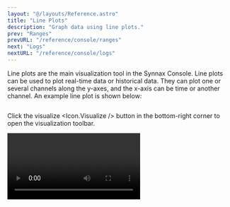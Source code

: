```yaml
---
layout: "@/layouts/Reference.astro"
title: "Line Plots"
description: "Graph data using line plots."
prev: "Ranges"
prevURL: "/reference/console/ranges"
next: "Logs"
nextURL: "/reference/console/logs"
---
```



Line plots are the main visualization tool in the Synnax Console. Line plots can be used
to plot real-time data or historical data. They can plot one or several channels along
the y-axes, and the x-axis can be time or another channel. An example line plot is shown
below:

<Image client:only="react" id="console/line-plots/example" />

Click the visualize <Icon.Visualize /> button in the bottom-right corner to open the
visualization toolbar.

<Video client:only="react" id="console/line-plots/toolbar" />

<Note.Note variant="warning">
  Make sure that you are working in an active
  [workspace](/reference/console/workspaces)! If your line plot is not created in a
  workspace, it will not be saved permanently to Synnax.
</Note.Note>

<Divider.Divider x />

## Visualization Toolbar

### Data Tab

<Video client:only="react" id="console/line-plots/data-tab" />

<Table>
  <thead>
    <tr>
      <th>Parameter</th>
      <th>Description</th>
    </tr>
  </thead>
  <tbody>
    <tr>
      <td>
        <b>Y1</b>
      </td>
      <td>The channels to plot along the left-hand axis.</td>
    </tr>
    <tr>
      <td>
        <b>Y2</b>
      </td>
      <td>The channels to plot along the right-hand axis.</td>
    </tr>
    <tr>
      <td>
        <b>Ranges</b>
      </td>
      {
        <td>
          The time ranges to plot. If you select multiple ranges, the x-axis will scale
          to accommodate both. Rolling time ranges allow you to stream live data.
        </td>
      }
    </tr>
    <tr>
      <td>
        <b>X1</b>
      </td>
      <td>The channel to use for the x-axis.</td>
    </tr>
  </tbody>
</Table>

### Lines Tab

<Video client:only="react" id="console/line-plots/lines-tab" />

<Table>
  <thead>
    <tr>
      <th>Parameter</th>
      <th>Description</th>
    </tr>
  </thead>
  <tbody>
    <tr>
      <td>
        <b>Label</b>
      </td>
      {
        <td>
          The text that appears in the legend for the channel. Changing the label does
          not change the channel name.
        </td>
      }
    </tr>
    <tr>
      <td>
        <b>Line Width</b>
      </td>
      <td>The thickness of the line.</td>
    </tr>
    <tr>
      <td>
        <b>Downsampling</b>
      </td>
      {
        <td>
          Reduces the number of data points plotted for each channel. If downsampling is
          5, every 5th data point is plotted.
        </td>
      }
    </tr>
    <tr>
      <td>
        <b>Color</b>
      </td>
      <td>The color of the line.</td>
    </tr>
  </tbody>
</Table>

### Axes Tab

<Video client:only="react" id="console/line-plots/axes-tab" />

<Table>
  <thead>
    <tr>
      <th>Parameter</th>
      <th>Description</th>
    </tr>
  </thead>
  <tbody>
    <tr>
      <td>
        <b>Lower Bound</b>
      </td>
      <td>The lower bound of the axis.</td>
    </tr>
    <tr>
      <td>
        <b>Upper Bound</b>
      </td>
      <td>The upper bound of the axis.</td>
    </tr>
    <tr>
      <td>
        <b>Tick Spacing</b>
      </td>
      <td>The distance between tick marks on the axis.</td>
    </tr>
    <tr>
      <td>
        <b>Label</b>
      </td>
      <td>The title of the axis.</td>
    </tr>
    <tr>
      <td>
        <b>Label Direction</b>
      </td>
      <td>The direction of the axis title.</td>
    </tr>
    <tr>
      <td>
        <b>Label Size</b>
      </td>
      <td>The size of the axis title.</td>
    </tr>
  </tbody>
</Table>

### Properties Tab

<Video client:only="react" id="console/line-plots/properties-tab" />

<Table>
  <thead>
    <tr>
      <th>Parameter</th>
      <th>Description</th>
    </tr>
  </thead>
  <tbody>
    <tr>
      <td>
        <b>Title</b>
      </td>
      <td>The title of the line plot.</td>
    </tr>
    <tr>
      <td>
        <b>Show Title</b>
      </td>
      <td>Whether the title is visible on the line plot.</td>
    </tr>
    <tr>
      <td>
        <b>Show Legend</b>
      </td>
      <td>Whether the legend is visible on the line plot.</td>
    </tr>
  </tbody>
</Table>

<Divider.Divider x />

## Navigating the Plot

In the bottom-left corner of the screen, there are options for navigating the line plot.

### Zoom

{/* prettier-ignore-start */}

Zoom on the line plot by clicking the zoom <Icon.Zoom /> button in the or by pressing
<Icon.Keyboard.Alt /> (Windows) / <Icon.Keyboard.Option /> (macOS) and left click. This
will adjust the axes of the line plot to the area of the box.

{/* prettier-ignore-end */}

<Video client:only="react" id="console/line-plots/zoom" />

### Pan

{/* prettier-ignore-start */}

Pan the line plot by clicking the pan <Icon.Pan /> button or by pressing
<Icon.Keyboard.Shift /> and left click.

{/* prettier-ignore-end */}

<Video client:only="react" id="console/line-plots/pan" />

### Select

{/* prettier-ignore-start */}

Select data by clicking the selection <Icon.Selection /> buttonor by pressing
<Icon.Keyboard.Alt /> (Windows) / <Icon.Keyboard.Option /> (macOS) and left click. This
box allows you to select data by dragging on the line plot. After selecting data you can
right click and copy the time range to be used in Python, TypeScript, or ISO formats.
You can also create a range from this selection, or download the data as a CSV.

{/* prettier-ignore-end */}

<Video client:only="react" id="console/line-plots/select" />

### Reset Zoom

{/* prettier-ignore-start */}

Reset the zoom by clicking the expand <Icon.Expand /> button or by pressing
<Icon.Keyboard.Control /> (Windows) / <Icon.Keyboard.Command /> (macOS) and left click.

{/* prettier-ignore-end */}

### Show Tooltip on Hover

Clicking the tooltip <Icon.Tooltip /> button will determine whether a tooltip is shown
when hovering over navigation options.

### Slope

The slope <Icon.Rule /> button allows you to select two points on the line plot and
calculate the slope between them. You can also see the difference in the x and y axes.
To change the first point, press the `1` key and click on the line plot. To change the
second point, press the `2` key and click on the line plot.

<Video client:only="react" id="console/line-plots/slope" />

### Pause Live Plotting

Pressing the `H` key or clicking the pause <Icon.Pause /> button will pause live
plotting.
